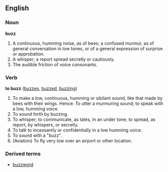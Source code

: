 ==English==
===Noun===
'''buzz'''

#A continuous, humming noise, as of bees; a confused murmur, as of general conversation in low tones, or of a general expression of surprise or approbation.
#A whisper; a report spread secretly or cautiously.
#The audible friction of voice consonants.

===Verb===
'''to buzz''' ([[buzzes]], [[buzzed]], [[buzzing]])

#To make a low, continuous, humming or sibilant sound, like that made by bees with their wings. Hence: To utter a murmuring sound; to speak with a low, humming voice.
#To sound forth by buzzing.
#To whisper; to communicate, as tales, in an under tone; to spread, as report, by whispers, or secretly.
#To talk to incessantly or confidentially in a low humming voice.
#To sound with a "buzz".
#(Aviation) To fly very low over an airport or other location.

===Derived terms===
*[[buzzword]]